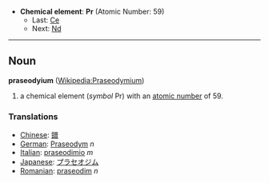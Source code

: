*'''Chemical element''': '''Pr''' (Atomic Number: 59)
**Last: [[Cerium|Ce]]
**Next: [[Neodymium|Nd]]
----
== Noun ==
'''praseodyium''' ([[en:Praseodymium|Wikipedia:Praseodymium]])

# a chemical element (''symbol'' Pr) with an [[atomic number]] of 59.

===Translations===
*[[Chinese]]: [[鐠]]
*[[German]]: [[Praseodym]] ''n''
*[[Italian]]: [[praseodimio]] ''m''
*[[Japanese]]: [[プラセオジム]]
*[[Romanian]]: [[praseodim]] ''n''